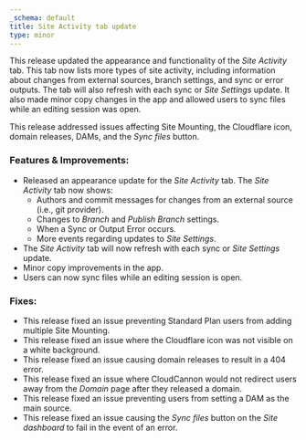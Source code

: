 ```yaml
---
_schema: default
title: Site Activity tab update
type: minor
---
```

This release updated the appearance and functionality of the *Site Activity* tab. This tab now lists more types of site activity, including information about changes from external sources, branch settings, and sync or error outputs. The tab will also refresh with each sync or *Site Settings* update. It also made minor copy changes in the app and allowed users to sync files while an editing session was open.

This release addressed issues affecting Site Mounting, the Cloudflare icon, domain releases, DAMs, and the *Sync files* button.

### Features & Improvements:

* Released an appearance update for the *Site Activity* tab. The *Site Activity* tab now shows:
  * Authors and commit messages for changes from an external source (i.e., git provider).
  * Changes to *Branch* and *Publish Branch* settings.
  * When a Sync or Output Error occurs.
  * More events regarding updates to *Site Settings*.
* The *Site Activity* tab will now refresh with each sync or *Site Settings* update.
* Minor copy improvements in the app.
* Users can now sync files while an editing session is open.

### Fixes:

* This release fixed an issue preventing Standard Plan users from adding multiple Site Mounting.
* This release fixed an issue where the Cloudflare icon was not visible on a white background.
* This release fixed an issue causing domain releases to result in a 404 error.
* This release fixed an issue where CloudCannon would not redirect users away from the *Domain* page after they released a domain.
* This release fixed an issue preventing users from setting a DAM as the main source.
* This release fixed an issue causing the *Sync files* button on the *Site dashboard* to fail in the event of an error.